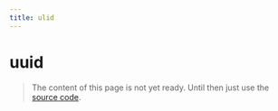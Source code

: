 ```yaml
---
title: ulid
---
```


# uuid

> The content of this page is not yet ready. Until then just use the [source code](https://github.com/fabian-hiller/valibot/blob/main/library/src/validations/ulid/ulid.ts).
